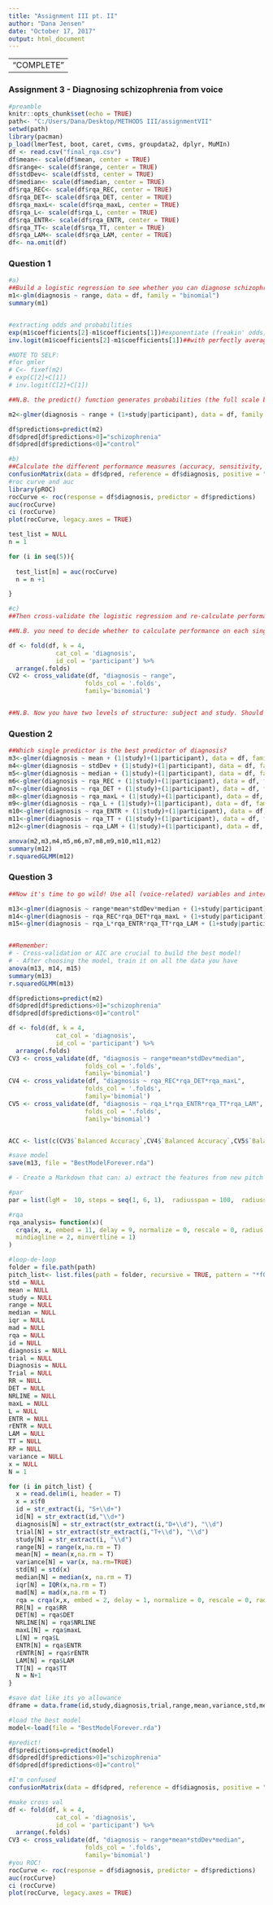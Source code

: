 ```yaml
---
title: "Assignment III pt. II"
author: "Dana Jensen"
date: "October 17, 2017"
output: html_document
---
```

---
                          "COMPLETE"
---
### Assignment 3 - Diagnosing schizophrenia from voice
```r
#preamble
knitr::opts_chunk$set(echo = TRUE)
path<- "C:/Users/Dana/Desktop/METHODS III/assignmentVII"
setwd(path)
library(pacman)
p_load(lmerTest, boot, caret, cvms, groupdata2, dplyr, MuMIn)
df <- read.csv("final_rqa.csv")
df$mean<- scale(df$mean, center = TRUE)
df$range<- scale(df$range, center = TRUE)
df$stdDev<- scale(df$std, center = TRUE)
df$median<- scale(df$median, center = TRUE)
df$rqa_REC<- scale(df$rqa_REC, center = TRUE)
df$rqa_DET<- scale(df$rqa_DET, center = TRUE)
df$rqa_maxL<- scale(df$rqa_maxL, center = TRUE)
df$rqa_L<- scale(df$rqa_L, center = TRUE)
df$rqa_ENTR<- scale(df$rqa_ENTR, center = TRUE)
df$rqa_TT<- scale(df$rqa_TT, center = TRUE)
df$rqa_LAM<- scale(df$rqa_LAM, center = TRUE)
df<- na.omit(df)
```
### Question 1
```r
#a)
##Build a logistic regression to see whether you can diagnose schizophrenia from pitch range only.
m1<-glm(diagnosis ~ range, data = df, family = "binomial")
summary(m1)


#extracting odds and probabilities
exp(m1$coefficients[2]-m1$coefficients[1])#exponentiate (freakin' odds)
inv.logit(m1$coefficients[2]-m1$coefficients[1])##with perfectly average mean and range, if you always assume diagnisis is positive, how often will you be correct in this assumption

#NOTE TO SELF:
#for gmler
# C<- fixef(m2)
# exp(C[2]+C[1])
# inv.logit(C[2]+C[1])

##N.B. the predict() function generates probabilities (the full scale between 0 and 1). A probability > .5 indicates a choice of 1, below a choice of 0.

m2<-glmer(diagnosis ~ range + (1+study|participant), data = df, family = "binomial")

df$predictions=predict(m2)
df$dpred[df$predictions>0]="schizophrenia"
df$dpred[df$predictions<0]="control"

#b)
##Calculate the different performance measures (accuracy, sensitivity, specificity, PPV, NPV, ROC curve) on a logistic regression using the full dataset. Don't forget the random effects!
confusionMatrix(data = df$dpred, reference = df$diagnosis, positive = "schizophrenia") 
#roc curve and auc
library(pROC)
rocCurve <- roc(response = df$diagnosis, predictor = df$predictions)
auc(rocCurve) 
ci (rocCurve)
plot(rocCurve, legacy.axes = TRUE) 

test_list = NULL
n = 1

for (i in seq(5)){
  
  test_list[n] = auc(rocCurve)
  n = n +1 

}

#c)
##Then cross-validate the logistic regression and re-calculate performance on the testing folds. N.B. The cross-validation functions you already have should be tweaked: you need to calculate these new performance measures.

##N.B. you need to decide whether to calculate performance on each single test fold or save all the prediction for test folds in one dataset, so to calculate overall performance.

df <- fold(df, k = 4,
             cat_col = 'diagnosis',
             id_col = 'participant') %>% 
  arrange(.folds)
CV2 <- cross_validate(df, "diagnosis ~ range", 
                     folds_col = '.folds', 
                     family='binomial')


##N.B. Now you have two levels of structure: subject and study. Should this impact your cross-validation?
```
### Question 2
```r
##Which single predictor is the best predictor of diagnosis?
m3<-glmer(diagnosis ~ mean + (1|study)+(1|participant), data = df, family = "binomial")
m4<-glmer(diagnosis ~ stdDev + (1|study)+(1|participant), data = df, family = "binomial")
m5<-glmer(diagnosis ~ median + (1|study)+(1|participant), data = df, family = "binomial")
m6<-glmer(diagnosis ~ rqa_REC + (1|study)+(1|participant), data = df, family = "binomial")
m7<-glmer(diagnosis ~ rqa_DET + (1|study)+(1|participant), data = df, family = "binomial")
m8<-glmer(diagnosis ~ rqa_maxL + (1|study)+(1|participant), data = df, family = "binomial")
m9<-glmer(diagnosis ~ rqa_L + (1|study)+(1|participant), data = df, family = "binomial")
m10<-glmer(diagnosis ~ rqa_ENTR + (1|study)+(1|participant), data = df, family = "binomial")
m11<-glmer(diagnosis ~ rqa_TT + (1|study)+(1|participant), data = df, family = "binomial")
m12<-glmer(diagnosis ~ rqa_LAM + (1|study)+(1|participant), data = df, family = "binomial")

anova(m2,m3,m4,m5,m6,m7,m8,m9,m10,m11,m12)
summary(m12)
r.squaredGLMM(m12)
```
### Question 3
```r
##Now it's time to go wild! Use all (voice-related) variables and interactions you can think of. Compare models and select the best performing model you can find.

m13<-glmer(diagnosis ~ range*mean*stdDev*median + (1+study|participant), data = df, family = "binomial")
m14<-glmer(diagnosis ~ rqa_REC*rqa_DET*rqa_maxL + (1+study|participant), data = df, family = "binomial")
m15<-glmer(diagnosis ~ rqa_L*rqa_ENTR*rqa_TT*rqa_LAM + (1+study|participant), data = df, family = "binomial")


##Remember:
# - Cross-validation or AIC are crucial to build the best model!
# - After choosing the model, train it on all the data you have
anova(m13, m14, m15)
summary(m13)
r.squaredGLMM(m13)

df$predictions=predict(m2)
df$dpred[df$predictions>0]="schizophrenia"
df$dpred[df$predictions<0]="control"

df <- fold(df, k = 4,
             cat_col = 'diagnosis',
             id_col = 'participant') %>% 
  arrange(.folds)
CV3 <- cross_validate(df, "diagnosis ~ range*mean*stdDev*median", 
                     folds_col = '.folds', 
                     family='binomial')
CV4 <- cross_validate(df, "diagnosis ~ rqa_REC*rqa_DET*rqa_maxL", 
                     folds_col = '.folds', 
                     family='binomial')
CV5 <- cross_validate(df, "diagnosis ~ rqa_L*rqa_ENTR*rqa_TT*rqa_LAM", 
                     folds_col = '.folds', 
                     family='binomial')


ACC <- list(c(CV3$`Balanced Accuracy`,CV4$`Balanced Accuracy`,CV5$`Balanced Accuracy`))

#save model
save(m13, file = "BestModelForever.rda")
```

```r
# - Create a Markdown that can: a) extract the features from new pitch files(basically your previous markdown), b) load your model (e.g.load("BestModelForever.rda")), and c) predict the diagnosis in the new dataframe.

#par
par = list(lgM =  10, steps = seq(1, 6, 1),  radiusspan = 100,  radiussample = 40, normalize = 0,  rescale = 0,  mindiagline = 2,  minvertline = 2,  tw = 0,  whiteline = FALSE,  recpt = FALSE,  fnnpercent = 10,  typeami = 'mindip')

#rqa
rqa_analysis= function(x)(  
  crqa(x, x, embed = 11, delay = 9, normalize = 0, rescale = 0, radius = 2,
  mindiagline = 2, minvertline = 1)
)

#loop-de-loop
folder = file.path(path)
pitch_list<- list.files(path = folder, recursive = TRUE, pattern = "*f0.txt")
std = NULL
mean = NULL
study = NULL
range = NULL
median = NULL
iqr = NULL
mad = NULL
rqa = NULL
id = NULL
diagnosis = NULL
trial = NULL
Diagnosis = NULL
Trial = NULL
RR = NULL
DET = NULL
NRLINE = NULL
maxL = NULL
L = NULL
ENTR = NULL
rENTR = NULL
LAM = NULL
TT = NULL
RP = NULL
variance = NULL
x = NULL
N = 1

for (i in pitch_list) {
  x = read.delim(i, header = T)
  x = x$f0
  id = str_extract(i, "S+\\d+")
  id[N] = str_extract(id,"\\d+")
  diagnosis[N] = str_extract(str_extract(i,"D+\\d"), "\\d")
  trial[N] = str_extract(str_extract(i,"T+\\d"), "\\d")
  study[N] = str_extract(i, "\\d")
  range[N] = range(x,na.rm = T)
  mean[N] = mean(x,na.rm = T)
  variance[N] = var(x, na.rm=TRUE)
  std[N] = std(x)
  median[N] = median(x, na.rm = T)
  iqr[N] = IQR(x,na.rm = T)
  mad[N] = mad(x,na.rm = T)
  rqa = crqa(x,x, embed = 2, delay = 1, normalize = 0, rescale = 0, radius = 0.5, mindiagline = 2, minvertline = 1)
  RR[N] = rqa$RR
  DET[N] = rqa$DET
  NRLINE[N] = rqa$NRLINE
  maxL[N] = rqa$maxL
  L[N] = rqa$L
  ENTR[N] = rqa$ENTR
  rENTR[N] = rqa$rENTR
  LAM[N] = rqa$LAM
  TT[N] = rqa$TT
  N = N+1
}

#save dat like its yo allowance
dframe = data.frame(id,study,diagnosis,trial,range,mean,variance,std,median,mad,RR,DET,NRLINE,maxL,L,ENTR,rENTR,LAM,TT)

#load the best model
model<-load(file = "BestModelForever.rda")

#predict!
df$predictions=predict(model)
df$dpred[df$predictions>0]="schizophrenia"
df$dpred[df$predictions<0]="control"

#I'm confused
confusionMatrix(data = df$dpred, reference = df$diagnosis, positive = "schizophrenia")

#make cross val
df <- fold(df, k = 4,
             cat_col = 'diagnosis',
             id_col = 'participant') %>% 
  arrange(.folds)
CV3 <- cross_validate(df, "diagnosis ~ range*mean*stdDev*median", 
                     folds_col = '.folds', 
                     family='binomial')
#you ROC!
rocCurve <- roc(response = df$diagnosis, predictor = df$predictions)
auc(rocCurve) 
ci (rocCurve)
plot(rocCurve, legacy.axes = TRUE) 
```